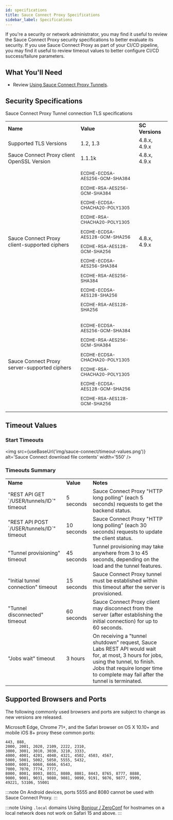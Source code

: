 ```yaml
---
id: specifications
title: Sauce Connect Proxy Specifications
sidebar_label: Specifications
---
```



If you're a security or network administrator, you may find it useful to review the Sauce Connect Proxy security specifications to better evaluate its security.
If you use Sauce Connect Proxy as part of your CI/CD pipeline, you may find it useful to review timeout values to better configure CI/CD success/failure parameters.

## What You'll Need

-   Review [Using Sauce Connect Proxy Tunnels](/secure-connections/sauce-connect/proxy-tunnels).

## Security Specifications

Sauce Connect Proxy Tunnel connection TLS specifications

<table>
    <tr>
        <td>
            <strong>Name</strong>
        </td>
        <td>
            <strong>Value</strong>
        </td>
        <td>
            <strong>SC Versions</strong>
        </td>
    </tr>
    <tr>
        <td>Supported TLS Versions</td>
        <td>1.2, 1.3</td>
        <td>4.8.x, 4.9.x</td>
    </tr>
    <tr>
        <td>Sauce Connect Proxy client OpenSSL Version</td>
        <td>1.1.1k</td>
        <td>4.8.x, 4.9.x</td>
    </tr>
    <tr>
        <td>Sauce Connect Proxy client-supported ciphers</td>
        <td>
            <small>
                <p>ECDHE-ECDSA-AES256-GCM-SHA384</p>
                <p>ECDHE-RSA-AES256-GCM-SHA384</p>
                <p>ECDHE-ECDSA-CHACHA20-POLY1305</p>
                <p>ECDHE-RSA-CHACHA20-POLY1305</p>
                <p>ECDHE-ECDSA-AES128-GCM-SHA256</p>
                <p>ECDHE-RSA-AES128-GCM-SHA256</p>
                <p>ECDHE-ECDSA-AES256-SHA384</p>
                <p>ECDHE-RSA-AES256-SHA384</p>
                <p>ECDHE-ECDSA-AES128-SHA256</p>
                <p>ECDHE-RSA-AES128-SHA256</p>
            </small>
        </td>
        <td>4.8.x, 4.9.x</td>
    </tr>
    <tr>
        <td>Sauce Connect Proxy server-supported ciphers</td>
        <td>
            <small>
                <p>ECDHE-ECDSA-AES256-GCM-SHA384</p>
                <p>ECDHE-RSA-AES256-GCM-SHA384</p>
                <p>ECDHE-ECDSA-CHACHA20-POLY1305</p>
                <p>ECDHE-RSA-CHACHA20-POLY1305</p>
                <p>ECDHE-ECDSA-AES128-GCM-SHA256</p>
                <p>ECDHE-RSA-AES128-GCM-SHA256</p>
            </small>
        </td>
        <td />
    </tr>
</table>

## Timeout Values

### Start Timeouts

<img
    src={useBaseUrl('img/sauce-connect/timeout-values.png')}
    alt='Sauce Connect download file contents'
    width='550'
/>

### Timeouts Summary

<table>
    <tr>
        <td>
            <strong>Name</strong>
        </td>
        <td>
            <strong>Value</strong>
        </td>
        <td>
            <strong>Notes</strong>
        </td>
    </tr>
    <tr>
        <td>"REST API GET `/USER/tunnels/ID`" timeout</td>
        <td>5 seconds</td>
        <td>
            Sauce Connect Proxy "HTTP long polling" (each 5 seconds) requests to
            get the backend status.
        </td>
    </tr>
    <tr>
        <td>"REST API POST `/USER/tunnels/ID`" timeout</td>
        <td>10 seconds</td>
        <td>
            Sauce Connect Proxy "HTTP long polling" (each 30 seconds) requests
            to update the client status.
        </td>
    </tr>
    <tr>
        <td>"Tunnel provisioning" timeout</td>
        <td>45 seconds</td>
        <td>
            Tunnel provisioning may take anywhere from 3 to 45 seconds,
            depending on the load and the tunnel features.
        </td>
    </tr>
    <tr>
        <td>"Initial tunnel connection" timeout</td>
        <td>15 seconds</td>
        <td>
            Sauce Connect Proxy tunnel must be established within this timeout
            after the server is provisioned.
        </td>
    </tr>
    <tr>
        <td>"Tunnel disconnected" timeout</td>
        <td>60 seconds</td>
        <td>
            Sauce Connect Proxy client may disconnect from the server (after
            establishing the initial connection) for up to 60 seconds.
        </td>
    </tr>
    <tr>
        <td>"Jobs wait" timeout</td>
        <td>3 hours</td>
        <td>
            On receiving a "tunnel shutdown" request, Sauce Labs REST API would
            wait for, at most, 3 hours for jobs, using the tunnel, to finish.
            Jobs that require longer time to complete may fail after the tunnel
            is terminated.
        </td>
    </tr>
</table>

## Supported Browsers and Ports

The following commonly used browsers and ports are subject to change as new versions are released.

Microsoft Edge, Chrome 71+, and the Safari browser on OS X 10.10+ and mobile iOS 8+ proxy these common ports:

    443, 888,
    2000, 2001, 2020, 2109, 2222, 2310,
    3000, 3001, 3010, 3030, 3210, 3333,
    4000, 4001, 4201, 4040, 4321, 4502, 4503, 4567,
    5000, 5001, 5002, 5050, 5555, 5432,
    6000, 6001, 6060, 6666, 6543,
    7000, 7070, 7774, 7777,
    8000, 8001, 8003, 8031, 8080, 8081, 8443, 8765, 8777, 8888,
    9000, 9001, 9031, 9080, 9081, 9090, 9191, 9876, 9877, 9999,
    49221, 53106, 55001

:::note
On Android devices, ports 5555 and 8080 cannot be used with Sauce Connect Proxy.
:::

:::note Using `.local` domains
Using [Bonjour / ZeroConf](https://developer.apple.com/bonjour) for hostnames on a local network does not work on Safari 15 and above.
:::
